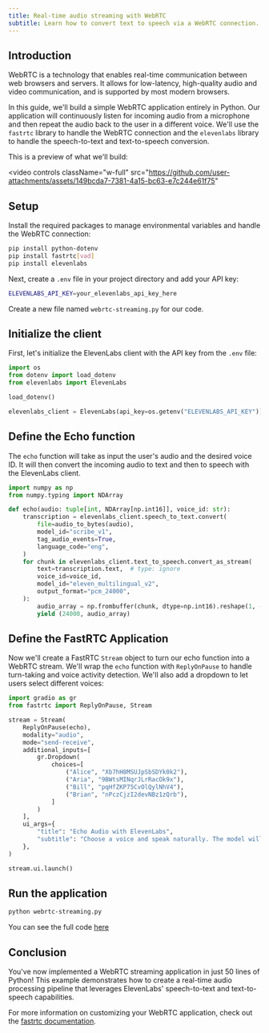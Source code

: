 ```yaml
---
title: Real-time audio streaming with WebRTC
subtitle: Learn how to convert text to speech via a WebRTC connection.
---
```


## Introduction

WebRTC is a technology that enables real-time communication between web browsers and servers. It allows for low-latency, high-quality audio and video communication, and is supported by most modern browsers.

In this guide, we'll build a simple WebRTC application entirely in Python.
Our application will continuously listen for incoming audio from a microphone and then repeat the audio back to the user in a different voice.
We'll use the `fastrtc` library to handle the WebRTC connection and the `elevenlabs` library to handle the speech-to-text and text-to-speech conversion.

This is a preview of what we'll build:

<video
  controls
  className="w-full"
  src="https://github.com/user-attachments/assets/149bcda7-7381-4a15-bc63-e7c244e61f75"
></video>


## Setup

Install the required packages to manage environmental variables and handle the WebRTC connection:


```bash
pip install python-dotenv
pip install fastrtc[vad]
pip install elevenlabs
```

Next, create a `.env` file in your project directory and add your API key:

```bash .env
ELEVENLABS_API_KEY=your_elevenlabs_api_key_here
```

Create a new file named `webrtc-streaming.py` for our code.
## Initialize the client

First, let's initialize the ElevenLabs client with the API key from the `.env` file:

```python
import os
from dotenv import load_dotenv
from elevenlabs import ElevenLabs

load_dotenv()

elevenlabs_client = ElevenLabs(api_key=os.getenv("ELEVENLABS_API_KEY"))
```

## Define the Echo function

The `echo` function will take as input the user's audio and the desired voice ID.
It will then convert the incoming audio to text and then to speech with the ElevenLabs client.

```python
import numpy as np
from numpy.typing import NDArray

def echo(audio: tuple[int, NDArray[np.int16]], voice_id: str):
    transcription = elevenlabs_client.speech_to_text.convert(
        file=audio_to_bytes(audio),
        model_id="scribe_v1",
        tag_audio_events=True,
        language_code="eng",
    )
    for chunk in elevenlabs_client.text_to_speech.convert_as_stream(
        text=transcription.text,  # type: ignore
        voice_id=voice_id,
        model_id="eleven_multilingual_v2",
        output_format="pcm_24000",
    ):
        audio_array = np.frombuffer(chunk, dtype=np.int16).reshape(1, -1)
        yield (24000, audio_array)
```

## Define the FastRTC Application

Now we'll create a FastRTC `Stream` object to turn our echo function into a WebRTC stream. We'll wrap the `echo` function with `ReplyOnPause` to handle turn-taking and voice activity detection. We'll also add a dropdown to let users select different voices:

```python
import gradio as gr
from fastrtc import ReplyOnPause, Stream

stream = Stream(
    ReplyOnPause(echo),
    modality="audio",
    mode="send-receive",
    additional_inputs=[
        gr.Dropdown(
            choices=[
                ("Alice", "Xb7hH8MSUJpSbSDYk0k2"),
                ("Aria", "9BWtsMINqrJLrRacOk9x"),
                ("Bill", "pqHfZKP75CvOlQylNhV4"),
                ("Brian", "nPczCjzI2devNBz1zQrb"),
            ]
        )
    ],
    ui_args={
        "title": "Echo Audio with ElevenLabs",
        "subtitle": "Choose a voice and speak naturally. The model will echo it back in a different voice.",
    },
)

stream.ui.launch()
```

## Run the application

```bash
python webrtc-streaming.py
```

You can see the full code [here](https://gist.github.com/freddyaboulton/2a50928337b177205264112531d7552c)

## Conclusion

You've now implemented a WebRTC streaming application in just 50 lines of Python! This example demonstrates how to create a real-time audio processing pipeline that leverages ElevenLabs' speech-to-text and text-to-speech capabilities.

For more information on customizing your WebRTC application, check out the [fastrtc documentation](https://fastrtc.readthedocs.io/en/latest/).